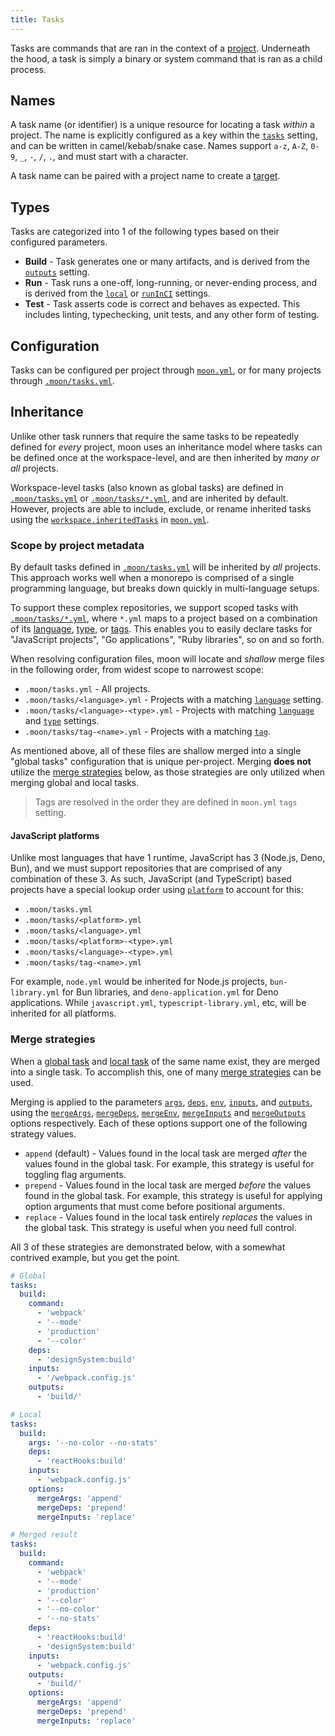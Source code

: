 ```yaml
---
title: Tasks
---
```



Tasks are commands that are ran in the context of a [project](./project). Underneath the hood, a
task is simply a binary or system command that is ran as a child process.

## Names

A task name (or identifier) is a unique resource for locating a task _within_ a project. The name is
explicitly configured as a key within the [`tasks`](../config/project#tasks) setting, and can be
written in camel/kebab/snake case. Names support `a-z`, `A-Z`, `0-9`, `_`, `-`, `/`, `.`, and must
start with a character.

A task name can be paired with a project name to create a [target](./target).

## Types

Tasks are categorized into 1 of the following types based on their configured parameters.

- **Build** - Task generates one or many artifacts, and is derived from the
  [`outputs`](../config/project#outputs) setting.
- **Run** - Task runs a one-off, long-running, or never-ending process, and is derived from the
  [`local`](../config/project#local) or [`runInCI`](../config/project#runinci) settings.
- **Test** - Task asserts code is correct and behaves as expected. This includes linting,
  typechecking, unit tests, and any other form of testing.

## Configuration

Tasks can be configured per project through [`moon.yml`](../config/project), or for many projects
through [`.moon/tasks.yml`][tasks].

## Inheritance

Unlike other task runners that require the same tasks to be repeatedly defined for _every_ project,
moon uses an inheritance model where tasks can be defined once at the workspace-level, and are then
inherited by _many or all_ projects.

Workspace-level tasks (also known as global tasks) are defined in [`.moon/tasks.yml`][tasks] or
[`.moon/tasks/*.yml`][tasks], and are inherited by default. However, projects are able to include,
exclude, or rename inherited tasks using the
[`workspace.inheritedTasks`](../config/project#inheritedtasks) in [`moon.yml`](../config/project).

### Scope by project metadata

By default tasks defined in [`.moon/tasks.yml`][tasks] will be inherited by _all_ projects. This
approach works well when a monorepo is comprised of a single programming language, but breaks down
quickly in multi-language setups.

To support these complex repositories, we support scoped tasks with [`.moon/tasks/*.yml`][tasks],
where `*.yml` maps to a project based on a combination of its [language][language], [type][type], or
[tags][tags]. This enables you to easily declare tasks for "JavaScript projects", "Go applications",
"Ruby libraries", so on and so forth.

When resolving configuration files, moon will locate and _shallow_ merge files in the following
order, from widest scope to narrowest scope:

- `.moon/tasks.yml` - All projects.
- `.moon/tasks/<language>.yml` - Projects with a matching [`language`][language] setting.
- `.moon/tasks/<language>-<type>.yml` - Projects with matching [`language`][language] and
  [`type`][type] settings.
- `.moon/tasks/tag-<name>.yml` - Projects with a matching [`tag`][tags].
  <VersionLabel version="1.2.0" />

As mentioned above, all of these files are shallow merged into a single "global tasks" configuration
that is unique per-project. Merging **does not** utilize the [merge strategies](#merge-strategies)
below, as those strategies are only utilized when merging global and local tasks.

> Tags are resolved in the order they are defined in `moon.yml` `tags` setting.

#### JavaScript platforms

Unlike most languages that have 1 runtime, JavaScript has 3 (Node.js, Deno, Bun), and we must
support repositories that are comprised of any combination of these 3. As such, JavaScript (and
TypeScript) based projects have a special lookup order using
[`platform`](../config/project#platform-1) to account for this:

- `.moon/tasks.yml`
- `.moon/tasks/<platform>.yml`
- `.moon/tasks/<language>.yml`
- `.moon/tasks/<platform>-<type>.yml`
- `.moon/tasks/<language>-<type>.yml`
- `.moon/tasks/tag-<name>.yml` <VersionLabel version="1.2.0" />

For example, `node.yml` would be inherited for Node.js projects, `bun-library.yml` for Bun
libraries, and `deno-application.yml` for Deno applications. While `javascript.yml`,
`typescript-library.yml`, etc, will be inherited for all platforms.

### Merge strategies

When a [global task](../config/tasks#tasks) and [local task](../config/project#tasks) of the same
name exist, they are merged into a single task. To accomplish this, one of many
[merge strategies](../config/project#options) can be used.

Merging is applied to the parameters [`args`](../config/project#args),
[`deps`](../config/project#deps), [`env`](../config/project#env-1),
[`inputs`](../config/project#inputs), and [`outputs`](../config/project#outputs), using the
[`mergeArgs`](../config/project#mergeargs), [`mergeDeps`](../config/project#mergedeps),
[`mergeEnv`](../config/project#mergeenv), [`mergeInputs`](../config/project#mergeinputs) and
[`mergeOutputs`](../config/project#mergeoutputs) options respectively. Each of these options support
one of the following strategy values.

- `append` (default) - Values found in the local task are merged _after_ the values found in the
  global task. For example, this strategy is useful for toggling flag arguments.
- `prepend` - Values found in the local task are merged _before_ the values found in the global
  task. For example, this strategy is useful for applying option arguments that must come before
  positional arguments.
- `replace` - Values found in the local task entirely _replaces_ the values in the global task. This
  strategy is useful when you need full control.

All 3 of these strategies are demonstrated below, with a somewhat contrived example, but you get the
point.

```yaml
# Global
tasks:
  build:
    command:
      - 'webpack'
      - '--mode'
      - 'production'
      - '--color'
    deps:
      - 'designSystem:build'
    inputs:
      - '/webpack.config.js'
    outputs:
      - 'build/'

# Local
tasks:
  build:
    args: '--no-color --no-stats'
    deps:
      - 'reactHooks:build'
    inputs:
      - 'webpack.config.js'
    options:
      mergeArgs: 'append'
      mergeDeps: 'prepend'
      mergeInputs: 'replace'

# Merged result
tasks:
  build:
    command:
      - 'webpack'
      - '--mode'
      - 'production'
      - '--color'
      - '--no-color'
      - '--no-stats'
    deps:
      - 'reactHooks:build'
      - 'designSystem:build'
    inputs:
      - 'webpack.config.js'
    outputs:
      - 'build/'
    options:
      mergeArgs: 'append'
      mergeDeps: 'prepend'
      mergeInputs: 'replace'
```

[tags]: ../config/project#tags
[tasks]: ../config/tasks
[language]: ../config/project#language
[type]: ../config/project#type
